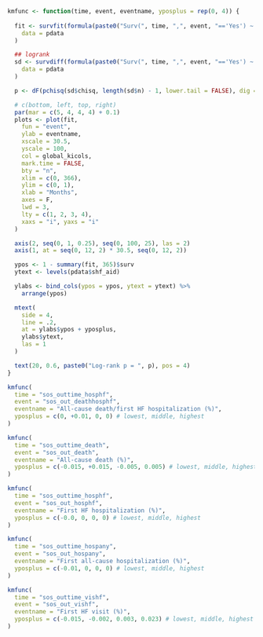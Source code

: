 ```r

kmfunc <- function(time, event, eventname, yposplus = rep(0, 4)) {
  
  fit <- survfit(formula(paste0("Surv(", time, ",", event, "=='Yes') ~ shf_aid")),
    data = pdata
  )

  ## logrank
  sd <- survdiff(formula(paste0("Surv(", time, ",", event, "=='Yes') ~ shf_aid")),
    data = pdata
  )

  p <- dF(pchisq(sd$chisq, length(sd$n) - 1, lower.tail = FALSE), dig = 3, p = TRUE)

  # c(bottom, left, top, right)
  par(mar = c(5, 4, 4, 4) + 0.1)
  plots <- plot(fit,
    fun = "event",
    ylab = eventname,
    xscale = 30.5,
    yscale = 100,
    col = global_kicols,
    mark.time = FALSE,
    bty = "n",
    xlim = c(0, 366),
    ylim = c(0, 1),
    xlab = "Months",
    axes = F,
    lwd = 3,
    lty = c(1, 2, 3, 4),
    xaxs = "i", yaxs = "i"
  )

  axis(2, seq(0, 1, 0.25), seq(0, 100, 25), las = 2)
  axis(1, at = seq(0, 12, 2) * 30.5, seq(0, 12, 2))

  ypos <- 1 - summary(fit, 365)$surv
  ytext <- levels(pdata$shf_aid)

  ylabs <- bind_cols(ypos = ypos, ytext = ytext) %>%
    arrange(ypos)

  mtext(
    side = 4,
    line = .2,
    at = ylabs$ypos + yposplus,
    ylabs$ytext,
    las = 1
  )

  text(20, 0.6, paste0("Log-rank p = ", p), pos = 4)
}
```

```r
kmfunc(
  time = "sos_outtime_hosphf",
  event = "sos_out_deathhosphf",
  eventname = "All-cause death/first HF hospitalization (%)",
  yposplus = c(0, +0.01, 0, 0) # lowest, middle, highest
)
```

```r
kmfunc(
  time = "sos_outtime_death",
  event = "sos_out_death",
  eventname = "All-cause death (%)",
  yposplus = c(-0.015, +0.015, -0.005, 0.005) # lowest, middle, highest
)
```

```r
kmfunc(
  time = "sos_outtime_hosphf",
  event = "sos_out_hosphf",
  eventname = "First HF hospitalization (%)",
  yposplus = c(-0.0, 0, 0, 0) # lowest, middle, highest
)
```

```r
kmfunc(
  time = "sos_outtime_hospany",
  event = "sos_out_hospany",
  eventname = "First all-cause hospitalization (%)",
  yposplus = c(-0.01, 0, 0, 0) # lowest, middle, highest
)
```

```r
kmfunc(
  time = "sos_outtime_vishf",
  event = "sos_out_vishf",
  eventname = "First HF visit (%)",
  yposplus = c(-0.015, -0.002, 0.003, 0.023) # lowest, middle, highest
)
```